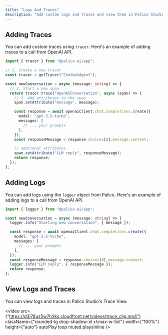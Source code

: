 ```yaml
---
title: "Logs And Traces"
description: "Add custom logs and traces and view them in Palico Studio."
---
```



## Adding Traces

You can add custom traces using `tracer`. Here's an example of adding traces to a call from OpenAI API.

```typescript {1, 8, 10, 21}
import { tracer } from "@palico-ai/app";

// 1. Create a new tracer
const tracer = getTracer("ChatbotAgent");

const newConversation = async (message: string) => {
  // 2. Start a new span
  return tracer.trace("OpenAIConversation", async (span) => {
    // 3. Add attributes to the span
    span.setAttribute("message", message);

    const response = await openaiClient.chat.completions.create({
      model: "gpt-3.5-turbo",
      messages: [
        // ... your prompts
      ],
    });
    const responseMessage = response.choices[0].message.content;

    // additonal attributes
    span.setAttribute("LLM reply", responseMessage);
    return response;
  });
};
```

## Adding Logs

You can add logs using the `logger` object from Palico. Here's an example of adding logs to a call from OpenAI API.

```typescript {1, 4, 13}
import { logger } from "@palico-ai/app";

const newConversation = async (message: string) => {
  logger.info("Starting new conversation", { message });

  const response = await openaiClient.chat.completions.create({
    model: "gpt-3.5-turbo",
    messages: [
      // ... your prompts
    ],
  });
  const responseMessage = response.choices[0].message.content;
  logger.info("LLM reply", { responseMessage });
  return response;
};
```

## View Logs and Traces

You can view logs and traces in Palico Studio's Trace View.

<video
  src={"https://d3i78uz5w7h3ks.cloudfront.net/videos/trace_clip.mp4"}
  className={"rounded-lg drop-shadow-xl xl:max-w-5xl"}
  width={"100%"}
  height={"auto"}
  autoPlay
  loop
  muted
  playsInline
/>
